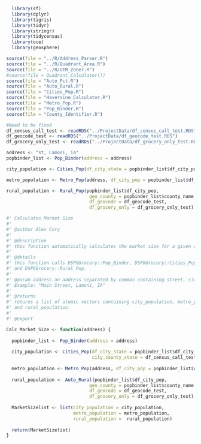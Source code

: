 ```r
  library(sf)
  library(dplyr)
  library(tigris)
  library(tidyr)
  library(stringr)
  library(tidycensus)
  library(oce)
  library(geosphere)
```

```r
source(file = "../R/Address_Parser.R")
source(file = "../R/Quadrant_Area.R")
source(file = "../R/UTM_Zoner.R")
#source(file = Quadrant_Calculator())
source(file = "Auto_Pct.R")
source(file = "Auto_Rural.R")
source(file = "Cities_Pop.R")
source(file = "Haversine_Calculator.R")
source(file = "Metro_Pop.R")
source(file = "Pop_Binder.R")
source(file = "County_Identifier.R")

#Need to be fixed
df_census_call_test <- readRDS("../ProjectData/df_census_call_test.RDS")
df_geocode_test <- readRDS("../ProjectData/df_geocode_test.RDS")
df_grocery_only_test <- readRDS("../ProjectData/df_grocery_only_test.RDS")
```


```r
address <- "st, Lamoni, ia"
popbinder_list <- Pop_Binder(address = address)

city_population <- Cities_Pop(df_city_state = popbinder_list$df_city_pop, city_county_state = df_census_call_test)

metro_population <- Metro_Pop(address, df_city_pop = popbinder_list$df_city_pop)

rural_population <- Rural_Pop(popbinder_list$df_city_pop,
                               geo_county = popbinder_list$county_name,
                               df_geocode = df_geocode_test,
                               df_grocery_only = df_grocery_only_test)

```


```r
#' Calculates Market Size
#' 
#' @author Alex Cory
#' 
#' @description 
#' this function automatically calculates the market size for a given address value.
#' 
#' @details
#' this function calls DSPGGrocery::Pop_Binder, DSPGGrocery::Cities_Pop, DSPGGrocery::Metro_Pop
#' and DSPGGrocery::Rural_Pop.
#' 
#' @param address an address separated by commas containing street, city, and abbreviated state.
#' Example: "Main Street, Lamoni, IA"
#' 
#' @returns
#' returns a list of atomic vectors containing city_population, metro_population,
#' and rural_population.
#' 
#' @export

Calc_Market_Size <- function(address) {
  
  popbinder_list <- Pop_Binder(address = address)
  
  city_population <- Cities_Pop(df_city_state = popbinder_list$df_city_pop, 
                                city_county_state = df_census_call_test)
  
  metro_population <- Metro_Pop(address, df_city_pop = popbinder_list$df_city_pop)
  
  rural_population <- Auto_Rural(popbinder_list$df_city_pop,
                               geo_county = popbinder_list$county_name,
                               df_geocode = df_geocode_test,
                               df_grocery_only = df_grocery_only_test)
  
  MarketSizelist <- list(city_population = city_population,
                         metro_population = metro_population,
                         rural_population =  rural_population)
  
  return(MarketSizelist)
}
```

